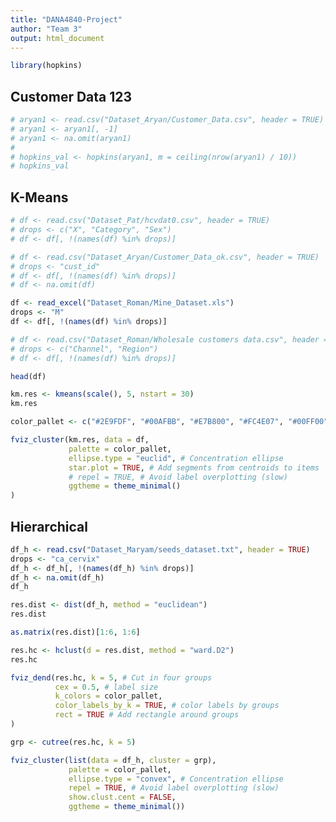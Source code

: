 ```yaml
---
title: "DANA4840-Project"
author: "Team 3"
output: html_document
---
```


```r
library(hopkins)
```

## Customer Data 123
```r
# aryan1 <- read.csv("Dataset_Aryan/Customer_Data.csv", header = TRUE)
# aryan1 <- aryan1[, -1]
# aryan1 <- na.omit(aryan1)
#
# hopkins_val <- hopkins(aryan1, m = ceiling(nrow(aryan1) / 10))
# hopkins_val
```

## K-Means
```r
# df <- read.csv("Dataset_Pat/hcvdat0.csv", header = TRUE)
# drops <- c("X", "Category", "Sex")
# df <- df[, !(names(df) %in% drops)]

# df <- read.csv("Dataset_Aryan/Customer_Data_ok.csv", header = TRUE)
# drops <- "cust_id"
# df <- df[, !(names(df) %in% drops)]
# df <- na.omit(df)

df <- read_excel("Dataset_Roman/Mine_Dataset.xls")
drops <- "M"
df <- df[, !(names(df) %in% drops)]

# df <- read.csv("Dataset_Roman/Wholesale customers data.csv", header = TRUE)
# drops <- c("Channel", "Region")
# df <- df[, !(names(df) %in% drops)]

head(df)
```


```r
km.res <- kmeans(scale(), 5, nstart = 30)
km.res
```


```r
color_pallet <- c("#2E9FDF", "#00AFBB", "#E7B800", "#FC4E07", "#00FF00", "pink", "lightblue", "purple")

fviz_cluster(km.res, data = df,
             palette = color_pallet,
             ellipse.type = "euclid", # Concentration ellipse
             star.plot = TRUE, # Add segments from centroids to items
             # repel = TRUE, # Avoid label overplotting (slow)
             ggtheme = theme_minimal()
)
```

## Hierarchical
```r
df_h <- read.csv("Dataset_Maryam/seeds_dataset.txt", header = TRUE)
drops <- "ca_cervix"
df_h <- df_h[, !(names(df_h) %in% drops)]
df_h <- na.omit(df_h)
df_h
```

```r
res.dist <- dist(df_h, method = "euclidean")
res.dist
```


```r
as.matrix(res.dist)[1:6, 1:6]
```


```r
res.hc <- hclust(d = res.dist, method = "ward.D2")
res.hc
```

```r
fviz_dend(res.hc, k = 5, # Cut in four groups
          cex = 0.5, # label size
          k_colors = color_pallet,
          color_labels_by_k = TRUE, # color labels by groups
          rect = TRUE # Add rectangle around groups
)
```

```r
grp <- cutree(res.hc, k = 5)

fviz_cluster(list(data = df_h, cluster = grp),
             palette = color_pallet,
             ellipse.type = "convex", # Concentration ellipse
             repel = TRUE, # Avoid label overplotting (slow)
             show.clust.cent = FALSE,
             ggtheme = theme_minimal())
```
